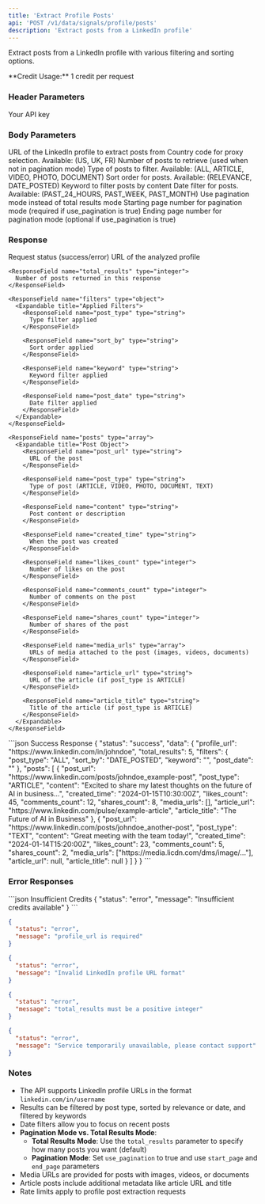 ```yaml
---
title: 'Extract Profile Posts'
api: 'POST /v1/data/signals/profile/posts'
description: 'Extract posts from a LinkedIn profile'
---
```


Extract posts from a LinkedIn profile with various filtering and sorting options.

<Note>
  **Credit Usage:** 1 credit per request
</Note>

### Header Parameters

<ParamField header="x-api-key" type="string" required>
  Your API key
</ParamField>

### Body Parameters

<ParamField body="profile_url" type="string" required>
  URL of the LinkedIn profile to extract posts from
</ParamField>

<ParamField body="proxy_country" type="string" default="FR">
  Country code for proxy selection. Available: (US, UK, FR)
</ParamField>

<ParamField body="total_results" type="integer" default="10">
  Number of posts to retrieve (used when not in pagination mode)
</ParamField>

<ParamField body="post_type" type="string" default="ALL">
  Type of posts to filter. Available: (ALL, ARTICLE, VIDEO, PHOTO, DOCUMENT)
</ParamField>

<ParamField body="sort_by" type="string" default="DATE_POSTED">
  Sort order for posts. Available: (RELEVANCE, DATE_POSTED)
</ParamField>

<ParamField body="keyword" type="string">
  Keyword to filter posts by content
</ParamField>

<ParamField body="post_date" type="string">
  Date filter for posts. Available: (PAST_24_HOURS, PAST_WEEK, PAST_MONTH)
</ParamField>

<ParamField body="use_pagination" type="boolean" default="false">
  Use pagination mode instead of total results mode
</ParamField>

<ParamField body="start_page" type="integer">
  Starting page number for pagination mode (required if use_pagination is true)
</ParamField>

<ParamField body="end_page" type="integer">
  Ending page number for pagination mode (optional if use_pagination is true)
</ParamField>

### Response

<ResponseField name="status" type="string">
  Request status (success/error)
</ResponseField>

<ResponseField name="data" type="object">
  <Expandable title="Properties">
    <ResponseField name="profile_url" type="string">
      URL of the analyzed profile
    </ResponseField>

    <ResponseField name="total_results" type="integer">
      Number of posts returned in this response
    </ResponseField>

    <ResponseField name="filters" type="object">
      <Expandable title="Applied Filters">
        <ResponseField name="post_type" type="string">
          Type filter applied
        </ResponseField>

        <ResponseField name="sort_by" type="string">
          Sort order applied
        </ResponseField>

        <ResponseField name="keyword" type="string">
          Keyword filter applied
        </ResponseField>

        <ResponseField name="post_date" type="string">
          Date filter applied
        </ResponseField>
      </Expandable>
    </ResponseField>

    <ResponseField name="posts" type="array">
      <Expandable title="Post Object">
        <ResponseField name="post_url" type="string">
          URL of the post
        </ResponseField>

        <ResponseField name="post_type" type="string">
          Type of post (ARTICLE, VIDEO, PHOTO, DOCUMENT, TEXT)
        </ResponseField>

        <ResponseField name="content" type="string">
          Post content or description
        </ResponseField>

        <ResponseField name="created_time" type="string">
          When the post was created
        </ResponseField>

        <ResponseField name="likes_count" type="integer">
          Number of likes on the post
        </ResponseField>

        <ResponseField name="comments_count" type="integer">
          Number of comments on the post
        </ResponseField>

        <ResponseField name="shares_count" type="integer">
          Number of shares of the post
        </ResponseField>

        <ResponseField name="media_urls" type="array">
          URLs of media attached to the post (images, videos, documents)
        </ResponseField>

        <ResponseField name="article_url" type="string">
          URL of the article (if post_type is ARTICLE)
        </ResponseField>

        <ResponseField name="article_title" type="string">
          Title of the article (if post_type is ARTICLE)
        </ResponseField>
      </Expandable>
    </ResponseField>
  </Expandable>
</ResponseField>

<ResponseExample>
```json Success Response
{
  "status": "success",
  "data": {
    "profile_url": "https://www.linkedin.com/in/johndoe",
    "total_results": 5,
    "filters": {
      "post_type": "ALL",
      "sort_by": "DATE_POSTED",
      "keyword": "",
      "post_date": ""
    },
    "posts": [
      {
        "post_url": "https://www.linkedin.com/posts/johndoe_example-post",
        "post_type": "ARTICLE",
        "content": "Excited to share my latest thoughts on the future of AI in business...",
        "created_time": "2024-01-15T10:30:00Z",
        "likes_count": 45,
        "comments_count": 12,
        "shares_count": 8,
        "media_urls": [],
        "article_url": "https://www.linkedin.com/pulse/example-article",
        "article_title": "The Future of AI in Business"
      },
      {
        "post_url": "https://www.linkedin.com/posts/johndoe_another-post",
        "post_type": "TEXT",
        "content": "Great meeting with the team today!",
        "created_time": "2024-01-14T15:20:00Z",
        "likes_count": 23,
        "comments_count": 5,
        "shares_count": 2,
        "media_urls": ["https://media.licdn.com/dms/image/..."],
        "article_url": null,
        "article_title": null
      }
    ]
  }
}
```
</ResponseExample>

### Error Responses

<ResponseExample>
```json Insufficient Credits
{
  "status": "error",
  "message": "Insufficient credits available"
}
```

```json Invalid Profile URL
{
  "status": "error",
  "message": "profile_url is required"
}
```

```json Invalid LinkedIn URL
{
  "status": "error",
  "message": "Invalid LinkedIn profile URL format"
}
```

```json Invalid Parameters
{
  "status": "error",
  "message": "total_results must be a positive integer"
}
```

```json Service Unavailable
{
  "status": "error",
  "message": "Service temporarily unavailable, please contact support"
}
```
</ResponseExample>

### Notes

- The API supports LinkedIn profile URLs in the format `linkedin.com/in/username`
- Results can be filtered by post type, sorted by relevance or date, and filtered by keywords
- Date filters allow you to focus on recent posts
- **Pagination Mode vs. Total Results Mode**:
  - **Total Results Mode**: Use the `total_results` parameter to specify how many posts you want (default)
  - **Pagination Mode**: Set `use_pagination` to true and use `start_page` and `end_page` parameters
- Media URLs are provided for posts with images, videos, or documents
- Article posts include additional metadata like article URL and title
- Rate limits apply to profile post extraction requests 